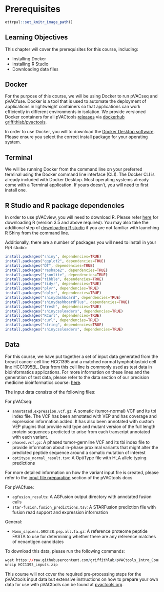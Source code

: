
# Prerequisites

```r
ottrpal::set_knitr_image_path()
```

## Learning Objectives

This chapter will cover the prerequisites for this course, including:

- Installing Docker
- Installing R Studio
- Downloading data files

## Docker

For the purpose of this course, we will be using Docker to run pVACseq and
pVACfuse.
Docker is a tool that is used to automate the deployment of applications
in lightweight containers so that applications can work efficiently in
different environments in isolation. We provide versioned Docker containers
for all pVACtools [releases](https://github.com/griffithlab/pVACtools/releases) 
via [dockerhub griffithlab/pvactools](https://hub.docker.com/r/griffithlab/pvactools).

In order to use Docker, you will to download the [Docker Desktop software](https://www.docker.com/get-started/).
Please ensure you select the correct install package for your operating
system.

## Terminal

We will be running Docker from the command line on your preferred terminal
using the Docker command line interface (CLI). The Docker CLI is already
included with Docker Desktop. Most operating systems already
come with a Terminal application. If yours doesn't, you will need to first
install one.

## R Studio and R package dependencies

In order to use pVACview, you will need to download R. Please refer
[here](https://cran.rstudio.com/) for downloading R (version 3.5 and above
required). You may also take the additional step of [downloading R
studio](https://www.rstudio.com/products/rstudio/download/) if
you are not familiar with launching R Shiny from the command line.

Additionally, there are a number of packages you will need to install in your R/R studio:

```r
install.packages("shiny", dependencies=TRUE)
install.packages("ggplot2", dependencies=TRUE)
install.packages("DT", dependencies=TRUE)
install.packages("reshape2", dependencies=TRUE)
install.packages("jsonlite", dependencies=TRUE)
install.packages("tibble", dependencies=TRUE)
install.packages("tidyr", dependencies=TRUE)
install.packages("plyr", dependencies=TRUE)
install.packages("dplyr", dependencies=TRUE)
install.packages("shinydashboard", dependencies=TRUE)
install.packages("shinydashboardPlus", dependencies=TRUE)
install.packages("fresh", dependencies=TRUE)
install.packages("shinycssloaders", dependencies=TRUE)
install.packages("RCurl", dependencies=TRUE)
install.packages("curl", dependencies=TRUE)
install.packages("string", dependencies=TRUE)
install.packages("shinycssloaders", dependencies=TRUE)
```

## Data

For this course, we have put together a set of input data generated from the breast 
cancer cell line HCC1395 and a matched normal lymphoblastoid cell line HCC1395BL.
Data from this cell line is commonly used as test data in bioinformatics applications. 
For more information on these lines and the generation of test data, please refer to 
the data section of our precision medicine bioinformatics course: 
[here](https://pmbio.org/module-02-inputs/0002/05/01/Data/).

The input data consists of the following files:

For pVACseq:

- `annotated.expression.vcf.gz`: A somatic (tumor-normal) VCF and its tbi index file. The VCF has been
  annotated with VEP and has coverage and expression information added. It has also been annotated with 
  custom VEP plugins that provide wild type and mutant version of the full length protein sequences 
  predicted to arise from each transcript annotated with each variant.
- `phased.vcf.gz`: A phased tumor-germline VCF and its tbi index file to provide information about
  in-phase proximal variants that might alter the predicted peptide sequence around a somatic
  mutation of interest
- `optitype_normal_result.tsv`: A OptiType file with HLA allele typing predictions

For more detailed information on how the variant input file is created, please refer to the
[input file preparation](https://pvactools.readthedocs.io/en/latest/pvacseq/input_file_prep.html) 
section of the pVACtools docs

For pVACfuse:

- `agfusion_results`: A AGFusion output directory with annotated fusion calls
- `star-fusion.fusion_predictions.tsv`: A STARFusion prediction file with fusion read support
  and expression information

General:

- `Homo_sapiens.GRCh38.pep.all.fa.gz`: A reference proteome peptide FASTA to use
  for determining whether there are any reference matches of neoantigen candidates

To download this data, please run the following commands:

```r
wget https://raw.githubusercontent.com/griffithlab/pVACtools_Intro_Course/main/HCC1395_inputs.zip
unzip HCC1395_inputs.zip
```

This course will not cover the required pre-processing steps for the pVACtools
input data but extensive instructions on how to prepare your own data for use
with pVACtools can be found at [pvactools.org](http://www.pvactools.org).

